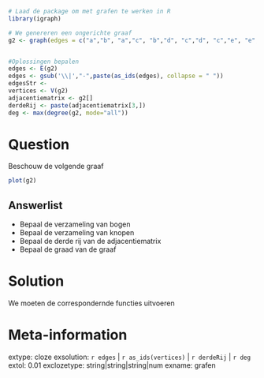 
```r
# Laad de package om met grafen te werken in R
library(igraph) 

# We genereren een ongerichte graaf 
g2 <- graph(edges = c("a","b", "a","c", "b","d", "c","d", "c","e", "e","d", "e","f", "d","f"))


#Oplossingen bepalen
edges <- E(g2)
edges <- gsub('\\|',"-",paste(as_ids(edges), collapse = " "))
edgesStr <- 
vertices <- V(g2)
adjacentiematrix <- g2[]
derdeRij <- paste(adjacentiematrix[3,])
deg <- max(degree(g2, mode="all"))
```
Question
========
Beschouw de volgende graaf

```r
plot(g2)
```

Answerlist
----------
* Bepaal de verzameling van bogen
* Bepaal de verzameling van knopen
* Bepaal de derde rij van de adjacentiematrix
* Bepaal de graad van de graaf

Solution
========
We moeten de correspondernde functies uitvoeren

Meta-information
================
extype: cloze
exsolution: `r edges` | `r as_ids(vertices)` | `r derdeRij` | `r deg`
extol: 0.01
exclozetype: string|string|string|num
exname: grafen